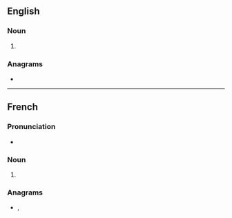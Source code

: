 {{also|catións|cátions}}
==English==

===Noun===
{{head|en|noun form}}

# {{plural of|en|cation}}

===Anagrams===
* {{anagrams|en|a=acinost|Catinos|Costain|actions|costain}}

----

==French==

===Pronunciation===
* {{IPA|fr|/katjɔ̃/}}

===Noun===
{{head|fr|noun plural form|g=m}}

# {{plural of|fr|cation}}

===Anagrams===
* {{l|fr|actions}}, {{l|fr|contais}}